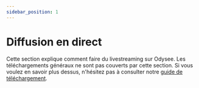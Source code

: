 ---
sidebar_position: 1
---

# Diffusion en direct

Cette section explique comment faire du livestreaming sur Odysee. Les téléchargements généraux ne sont pas couverts par cette section. Si vous voulez en savoir plus dessus, n'hésitez pas à consulter notre [guide de téléchargement](/category-uploading/).

<CategoryCards/>
